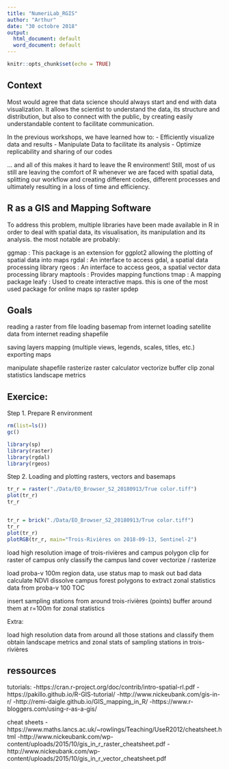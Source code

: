 ```yaml
---
title: "NumeriLab_RGIS"
author: "Arthur"
date: "30 octobre 2018"
output:
  html_document: default
  word_document: default
---
```


```r
knitr::opts_chunk$set(echo = TRUE)
```

## Context

Most would agree that data science should always start and end with data visualization. It allows the scientist to understand the data, its structure and distribution, but also to connect with the public, by creating easily understandable content to facilitate communication. 

In the previous workshops, we have learned how to: 
- Efficiently visualize data and results
- Manipulate Data to facilitate its analysis
- Optimize replicability and sharing of our codes

... and all of this makes it hard to leave the R environment! Still, most of us still are leaving the comfort of R whenever we are faced with spatial data, splitting our workflow and creating different codes, different processes and ultimately resulting in a loss of time and efficiency.


## R as a GIS and Mapping Software

To address this problem, multiple libraries have been made available in R in order to deal with spatial data, its visualisation, its manipulation and its analysis.
the most notable are probably:

ggmap : This package is an extension for ggplot2 allowing the plotting of spatial data into maps
rgdal : An interface to access gdal, a spatial data processing library
rgeos : An interface to access geos, a spatial vector data processing library
maptools : Provides mapping functions
tmap : A mapping package
leafy : Used to create interactive maps. this is one of the most used package for online maps
sp
raster
spdep


## Goals

reading a raster from file
loading basemap from internet
loading satellite data from internet
reading shapefile

saving layers
mapping (multiple views, legends, scales, titles, etc.)
exporting maps

manipulate shapefile
rasterize
raster calculator
vectorize
buffer
clip
zonal statistics
landscape metrics



## Exercice:

Step 1. Prepare R environment
```r
rm(list=ls())
gc()

library(sp)
library(raster)
library(rgdal)
library(rgeos)

```

Step 2. Loading and plotting rasters, vectors and basemaps


```r

tr_r = raster("./Data/EO_Browser_S2_20180913/True color.tiff")
plot(tr_r)
tr_r


tr_r = brick("./Data/EO_Browser_S2_20180913/True color.tiff")
tr_r
plot(tr_r)
plotRGB(tr_r, main="Trois-Rivières on 2018-09-13, Sentinel-2")

```



load high resolution image of trois-rivières and campus polygon
clip for raster of campus only
classify the campus land cover
vectorize / rasterize

load proba-v 100m region data,
use status map to mask out bad data
calculate NDVI
dissolve campus forest polygons to extract zonal statistics data from proba-v 100 TOC

insert sampling stations from around trois-rivières (points)
buffer around them at r=100m for zonal statistics


Extra:






load high resolution data from around all those stations and classify them
obtain landscape metrics and zonal stats of sampling stations in trois-rivières






## ressources

tutorials:
-https://cran.r-project.org/doc/contrib/intro-spatial-rl.pdf
-https://pakillo.github.io/R-GIS-tutorial/
-http://www.nickeubank.com/gis-in-r/
-http://remi-daigle.github.io/GIS_mapping_in_R/
-https://www.r-bloggers.com/using-r-as-a-gis/

cheat sheets
-https://www.maths.lancs.ac.uk/~rowlings/Teaching/UseR2012/cheatsheet.html
-http://www.nickeubank.com/wp-content/uploads/2015/10/gis_in_r_raster_cheatsheet.pdf
-http://www.nickeubank.com/wp-content/uploads/2015/10/gis_in_r_vector_cheatsheet.pdf








